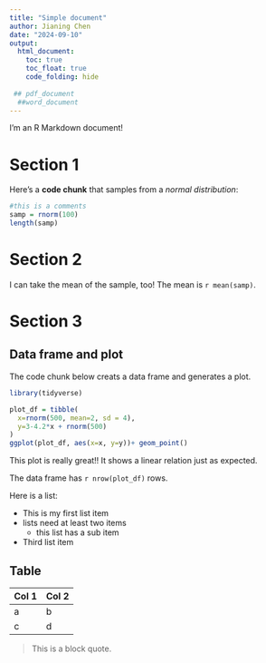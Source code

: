 ```yaml
---
title: "Simple document"
author: Jianing Chen
date: "2024-09-10"
output: 
  html_document:
    toc: true
    toc_float: true
    code_folding: hide
    
 ## pdf_document
  ##word_document
---
```


I'm an R Markdown document! 

# Section 1

Here's a **code chunk** that samples from 
a _normal distribution_:

```r
#this is a comments
samp = rnorm(100)
length(samp)
```

# Section 2

I can take the mean of the sample, too!
The mean is `r mean(samp)`.

# Section 3

## Data frame and plot

The code chunk below creats a data frame and generates a plot.
```r
library(tidyverse)

plot_df = tibble(
  x=rnorm(500, mean=2, sd = 4),
  y=3-4.2*x + rnorm(500)
)
ggplot(plot_df, aes(x=x, y=y))+ geom_point()
```

This plot is really great!! It shows a linear relation just as expected.

The data frame has `r nrow(plot_df)` rows.

Here is a list:

* This is my first list item
* lists need at least two items
  * this list has a sub item
* Third list item

## Table

Col 1| Col 2
-----| -----
a    | b
c    | d

>This is a block quote.






